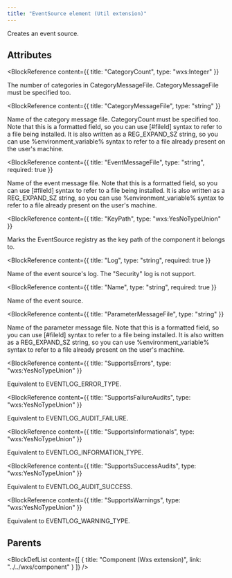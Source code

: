 ```yaml
---
title: "EventSource element (Util extension)"
---
```



Creates an event source.


## Attributes

<BlockWrapper>

  <BlockReference
    content={{
      title: "CategoryCount",
      type: "wxs:Integer"
    }}
  >
  The number of categories in CategoryMessageFile. CategoryMessageFile
   must be specified too.
  </BlockReference>

  <BlockReference
    content={{
      title: "CategoryMessageFile",
      type: "string"
    }}
  >
  Name of the category message file. CategoryCount must be specified too.
   Note that this is a formatted field, so you can use [#fileId] syntax to
   refer to a file being installed. It is also written as a REG_EXPAND_SZ
   string, so you can use %environment_variable% syntax to refer to a file
   already present on the user's machine.
  </BlockReference>

  <BlockReference
    content={{
      title: "EventMessageFile",
      type: "string",
      required: true
    }}
  >
  Name of the event message file.
   Note that this is a formatted field, so you can use [#fileId] syntax to
   refer to a file being installed. It is also written as a REG_EXPAND_SZ
   string, so you can use %environment_variable% syntax to refer to a file
   already present on the user's machine.
  </BlockReference>

  <BlockReference
    content={{
      title: "KeyPath",
      type: "wxs:YesNoTypeUnion"
    }}
  >
  Marks the EventSource registry as the key path of the component it belongs to.
  </BlockReference>

  <BlockReference
    content={{
      title: "Log",
      type: "string",
      required: true
    }}
  >
  Name of the event source's log. The "Security" log is not support.
  </BlockReference>

  <BlockReference
    content={{
      title: "Name",
      type: "string",
      required: true
    }}
  >
  Name of the event source.
  </BlockReference>

  <BlockReference
    content={{
      title: "ParameterMessageFile",
      type: "string"
    }}
  >
  Name of the parameter message file.
   Note that this is a formatted field, so you can use [#fileId] syntax to
   refer to a file being installed. It is also written as a REG_EXPAND_SZ
   string, so you can use %environment_variable% syntax to refer to a file
   already present on the user's machine.
  </BlockReference>

  <BlockReference
    content={{
      title: "SupportsErrors",
      type: "wxs:YesNoTypeUnion"
    }}
  >
  Equivalent to EVENTLOG_ERROR_TYPE.
  </BlockReference>

  <BlockReference
    content={{
      title: "SupportsFailureAudits",
      type: "wxs:YesNoTypeUnion"
    }}
  >
  Equivalent to EVENTLOG_AUDIT_FAILURE.
  </BlockReference>

  <BlockReference
    content={{
      title: "SupportsInformationals",
      type: "wxs:YesNoTypeUnion"
    }}
  >
  Equivalent to EVENTLOG_INFORMATION_TYPE.
  </BlockReference>

  <BlockReference
    content={{
      title: "SupportsSuccessAudits",
      type: "wxs:YesNoTypeUnion"
    }}
  >
  Equivalent to EVENTLOG_AUDIT_SUCCESS.
  </BlockReference>

  <BlockReference
    content={{
      title: "SupportsWarnings",
      type: "wxs:YesNoTypeUnion"
    }}
  >
  Equivalent to EVENTLOG_WARNING_TYPE.
  </BlockReference>

</BlockWrapper>


## Parents

<BlockDefList content={[
    {
      title: "Component (Wxs extension)",
      link: "../../wxs/component"
    }
  ]}
/>